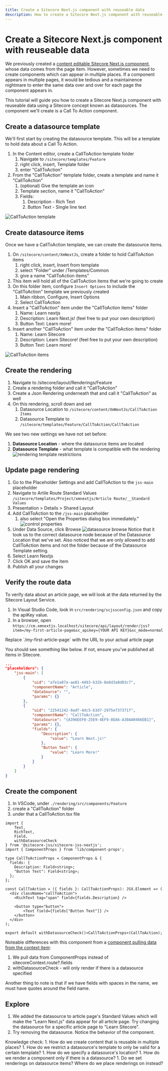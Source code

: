 ```yaml
---
title: Create a Sitecore Next.js component with reuseable data
description: How to create a Sitecore Next.js component with reuseable data using datasource
---
```


# Create a Sitecore Next.js component with reuseable data
We previously created a [content editable Sitecore Next.js component](/build/sitecore-nextjs-component-content-editable), whose data comes from the page item.
However, sometimes we need to create components which can appear in multiple places. If a component appears in multiple pages, it would be tedious and a maintainence
nightmare to enter the same data over and over for each page the component appears in.

This tutorial will guide you how to create a Sitecore Next.js component with reuseable data using a Sitecore concept known as datasources. The component we'll create
is a Call To Action component.

## Create a datasource template
We'll first start by creating the datasource template. This will be a template to hold data about a Call To Action.

1. In the Content editor, create a CallToAction template folder
    1.  Navigate to `/sitecore/templates/Feature`
    1. right click, insert, Template folder
    1. enter "CallToAction"
1. From the "CallToAction" template folder, create a template and name it "CallToAction"
    1. (optional) Give the template an icon
    1. Template section, name it "CallToAction"
    1. Fields:
        1. Description - Rich Text
        1. Button Text - Single line text

![CallToAction template](../../public/images/sitecore/cta-template.png)

## Create datasource items
Once we have a CallToAction template, we can create the datasource items.

1. On `/sitecore/content/XmNextJs`, create a folder to hold CallToAction items
    1. right click, insert, Insert from template
    1. select "Folder" under /Templates/Common
    1. give a name "CallToAction items"
1. This item will hold all of the CallToAction items that we're going to create
1. On this folder item, configure `Insert Options` to include the "CallToAction" template we previously created
    1. Main ribbon, Configure, Insert Options
    1. Select CallToAction
1. Insert a "CallToAction" item under the "CallToAction items" folder
    1. Name: Learn nextjs
    1. Description: Learn Next.js! (feel free to put your own description)
    1. Button Text: Learn more!
1. Insert another "CallToAction" item under the "CallToAction items" folder
    1. Name: Learn Sitecore
    1. Description: Learn Sitecore! (feel free to put your own description)
    1. Button Text: Learn more!

![CallToAction items](../../public/images/sitecore/cta-items.png)

## Create the rendering
1. Navigate to /sitecore/layout/Renderings/Feature
1. Create a rendering folder and call it "CallToAction"
1. Create a Json Rendering underneath that and call it "CallToAction" as well
1. On this rendering, scroll down and set
    1. Datasource Location to `/sitecore/content/XmNextJs/CallToAction Items`
    1. Datasource Template to `/sitecore/templates/Feature/CallToAction/CallToAction`

We see two new settings we have not set before:  
1. **Datasource Location** - where the datasource items are located  
1. **Datasource Template** - what template is compatible with the rendering  
![rendering template restrictions](../../public/images/sitecore/rendering-template-restrictions.png)

## Update page rendering
1. Go to the Placeholder Settings and add CallToAction to the `jss-main` placeholder
1. Navigate to Artile Route Standard Values  
`/sitecore/templates/Project/xmnextjs/Article Route/__Standard Values`
1. Presentation > Details > Shared Layout
1. Add CallToAction to the `/jss-main` placeholder
    1. also select "Open the Properties dialog box immediately." 
![control properties](../../public/images/sitecore/control-properties.png)
1. Under Data Source, click Browse
![datasource browse](../../public/images/sitecore/datasource-browse.png)
Notice that it took us to the correct datasource node because of the Datasource Location that we've set. Also noticed that we are only allowed
to add CallToAction items and not the folder because of the Datasource Template setting.
1. Select Learn Nextjs
1. Click OK and save the item
1. Publish all your changes

## Verify the route data
To verify data about an article page, we will look at the data returned by the Sitecore Layout Service. 
1. In Visual Studio Code, look in `src/rendering/scjssconfig.json` and copy the apiKey value.
1. In a browser, open `https://cm.xmnextjs.localhost/sitecore/api/layout/render/jss?item=/my-first-article-page&sc_apikey={YOUR API KEY}&sc_mode=normal`
<Callout type="warning">
    Replace `/my-first-article-page` with the URL to your actual article page
</Callout>

You should see something like below. If not, ensure you've published all items in Sitecore.

```json {15-22}
...
"placeholders": {
    "jss-main": [
        {
            "uid": "a7e1a07a-ae81-4493-b32b-8e8d3a0d03c7",
            "componentName": "Article",
            "dataSource": "",
            "params": {}
        },
        {
            "uid": "22541242-9adf-4dc5-b3d7-2975e737371f",
            "componentName": "CallToAction",
            "dataSource": "{A396EEF0-25E9-4EF9-8EA6-A30AA0466EB1}",
            "params": {},
            "fields": {
                "Description": {
                    "value": "Learn Next.js!"
                },
                "Button Text": {
                    "value": "Learn More!"
                }
            }
        }
    ]
}
```

## Create the component

1. In VSCode, under `./rendering/src/components/Feature`
1. create a "CallToAction" folder
1. under that a CallToAction.tsx file

```tsx filename="CallToAction.tsx" showLineNumbers
import {
    Text,
    RichText,
    Field,
    withDatasourceCheck
} from '@sitecore-jss/sitecore-jss-nextjs';
import { ComponentProps } from 'lib/component-props';

type CallToActionProps = ComponentProps & {
  fields: {
    Description: Field<string>;
    "Button Text": Field<string>;
  };
};

const CallToAction = ({ fields }: CallToActionProps): JSX.Element => (
  <div className="callToAction">
    <RichText tag="span" field={fields.Description} />

    <button type="button">
        <Text field={fields["Button Text"]} />
    </button>
  </div>
);

export default withDatasourceCheck()<CallToActionProps>(CallToAction);
```

Noteable differences with this component from a [component pulling data from the context item](/build/sitecore-nextjs-component-content-editable#update-component):
1. We pull data from ComponentProps instead of sitecoreContext.route?.fields
1. withDatasourceCheck - will only render if there is a datasource specified  

Another thing to note is that if we have fields with spaces in the name, we must have quotes around the field name.

## Explore
1. We added the datasource to article page's Standard Values which will make the "Learn Next.js" data appear for all article page.  Try changing
the datasource for a specific article page to "Learn Sitecore".
1. Try removing the datasource.  Notice the behavior of the component.

<Callout>
    Knowledge check:  
    1. How do we create content that is reusable in multiple places?  
    1. How do we restrict a datasource's template to only be valid for a certain template?  
    1. How do we specify a datasource's location?  
    1. How do we render a component only if there is a datasource?  
    1. Do we set renderings on datasource items? Where do we place renderings on instead?  
</Callout>
